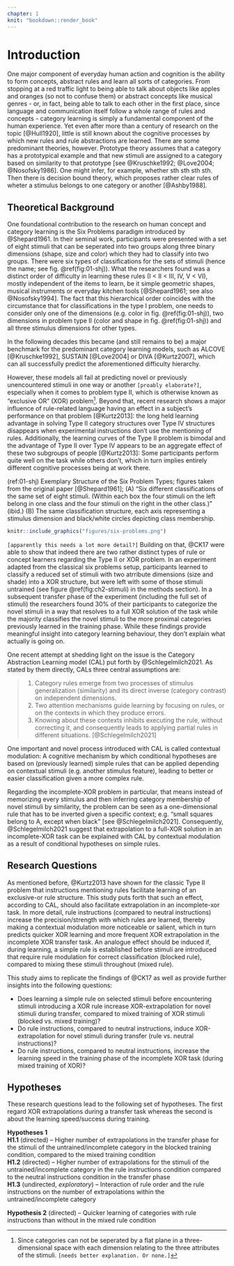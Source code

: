 ```yaml
---
chapter: 1
knit: "bookdown::render_book"
---
```


<!--
The following line is required to re-set page numbering after preliminary material. Do not remove
-->
\clearpage\pagenumbering{arabic}\setcounter{page}{1}


# Introduction {#ch:intro}

One major component of everyday human action and cognition is the ability to form concepts, abstract rules and learn all sorts of categories. From stopping at a red traffic light to being able to talk about objects like apples and oranges (so not to confuse them) or abstract concepts like musical genres - or, in fact, being able to talk to each other in the first place, since language and communication itself follow a whole range of rules and concepts - category learning is simply a fundamental component of the human experience. Yet even after more than a century of research on the topic [@Hull1920], little is still known about the cognitive processes by which new rules and rule abstractions are learned. There are some predominant theories, however. Prototype theory assumes that a category has a prototypical example and that new stimuli are assigned to a category based on similarity to that prototype [see @Kruschke1992; @Love2004; @Nosofsky1986]. One might infer, for example, whether sth sth sth sth. Then there is decision bound theory, which proposes rather clear rules of wheter a stimulus belongs to one category or another [@Ashby1988].



## Theoretical Background

One foundational contribution to the research on human concept and category learning is the Six Problems paradigm introduced by @Shepard1961. In their seminal work, participants were presented with a set of eight stimuli that can be seperated into two groups along three binary dimensions (shape, size and color) which they had to classify into two groups. There were six types of classifications for the sets of stimuli (hence the name; see fig. \@ref(fig:01-shj)). What the researchers found was a distinct order of difficulty in learning these rules (I < II < III, IV, V < VI), mostly independent of the items to learn, be it simple geometric shapes, musical instruments or everyday kitchen tools [@Shepard1961; see also @Nosofsky1994]. The fact that this hierarchical order coincides with the circumstance that for classifications in the type I problem, one needs to consider only one of the dimensions (e.g. color in fig. \@ref(fig:01-shj)), two dimensions in problem type II (color and shape in fig. \@ref(fig:01-shj)) and all three stimulus dimensions for other types.





In the following decades this became (and still remains to be) a major benchmark for the predominant category learning models, such as ALCOVE [@Kruschke1992], SUSTAIN [@Love2004] or DIVA [@Kurtz2007], which can all successfully predict the aforementioned difficulty hierarchy. 

However, these models all fail at predicting novel or previously unencountered stimuli in one way or another `[proably elaborate?]`, especially when it comes to problem type II, which is otherwise known as "exclusive OR" (XOR) problem^[Since categories can not be seperated by a flat plane in a three-dimensional space with each dimension relating to the three attributes of the stimuli. `[needs better explanation. Or none.]`]. Beyond that, recent research shows a major influence of rule-related language having an effect in a subject's performance on that problem [@Kurtz2013]: the long held learning advantage in solving Type II category structures over Type IV structures disappears when experimental instructions don't use the mentioning of rules. Additionally, the learning curves of the Type II problem is bimodal and the advantage of Type II over Type IV appears to be an aggregate effect of these two subgroups of people [@Kurtz2013]: Some participants perform quite well on the task while others don't, which in turn implies entirely different cognitive processes being at work there.

(ref:01-shj) Exemplary Structure of the Six Problem Types; figures taken from the original paper [@Shepard1961]; (A) "Six different classifications of the same set of eight stimuli. (Within each box the four stimuli on the left belong in one class and the four stimuli on the right in the other class.)" (ibid.) (B) The same classification structure, each axis representing a stimulus dimension and black/white circles depicting class membership.

```r
knitr::include_graphics("figures/six-problems.png")
```

`[apparently this needs a lot more detail?]` Building on that, @CK17 were able to show that indeed there are two rather distinct types of rule or concept learners regarding the Type II or XOR problem. In an experiment adapted from the classical six problems setup, participants learned to classify a reduced set of stimuli with two atrribute dimensions (size and shade) into a XOR structure, but were left with some of those stimuli untrained (see figure \@ref(fig:ch2-stimuli) in the methods section). In a subsequent transfer phase of the experiment (including the full set of stimuli) the researchers found 30% of their participants to categorize the novel stimuli in a way that resolves to a full XOR solution of the task while the majority classifies the novel stimuli to the more proximal categories previously learned in the training phase. While these findings provide meaningful insight into category learning behaviour, they don't explain what actually is going on.

One recent attempt at shedding light on the issue is the Category Abstraction Learning model (CAL) put forth by @Schlegelmilch2021. As stated by them directly, CALs three central assumptions are:

> 1. Category rules emerge from two processes of stimulus generalization (similarity) and its direct inverse (category contrast) on independent dimensions. 
> 2. Two attention mechanisms guide learning by focusing on rules, or on the contexts in which they produce errors. 
> 3. Knowing about these contexts inhibits executing the rule, without correcting it, and consequently leads to applying partial rules in different situations. [@Schlegelmilch2021]

One important and novel process introduced with CAL is called contextual modulation: A cognitive mechanism by which conditional hypotheses are based on (previously learned) simple rules that can be applied depending on contextual stimuli (e.g. another stimulus feature), leading to better or easier classification given a more complex rule. 

Regarding the incomplete-XOR problem in particular, that means instead of memorizing every stimulus and then inferring category membership of novel stimuli by similarity, the problem can be seen as a one-dimensional rule that has to be inverted given a specific context; e.g. "small squares belong to A, except when black" [see @Schlegelmilch2021]. Consequently, @Schlegelmilch2021 suggest that extrapolation to a full-XOR solution in an incomplete-XOR task can be explained with CAL by contextual modulation as a result of conditional hypotheses on simple rules.


## Research Questions

As mentioned before, @Kurtz2013 have shown for the classic Type II problem that instructions mentioning rules facilitate learning of an exclusive-or rule structure. This study puts forth that such an effect, according to CAL, should also facilitate extrapolation in an incomplete-xor task. In more detail, rule instructions (compared to neutral instructions) increase the precision/strength with which rules are learned, thereby making a contextual modulation more noticeable or salient, which in turn predicts quicker XOR learning and more frequent XOR extrapolation in the incomplete XOR transfer task. An analogue effect should be induced if, during learning, a simple rule is established before stimuli are introduced that require rule modulation for correct classification (blocked rule), compared to mixing these stimuli throughout (mixed rule). 

This study aims to replicate the findings of @CK17 as well as provide further insights into the following questions:

- Does learning a simple rule on selected stimuli before encountering stimuli introducing a XOR rule increase XOR-extrapolation for novel stimuli during transfer, compared to mixed training of XOR stimuli (blocked vs. mixed training)?
- Do rule instructions, compared to neutral instructions, induce XOR-extrapolation for novel stimuli during transfer (rule vs. neutral instructions)?
- Do rule instructions, compared to neutral instructions, increase the learning speed in the training phase of the incomplete XOR task (during mixed training of XOR)?


## Hypotheses

These research questions lead to the following set of hypotheses. The first regard XOR extrapolations during a transfer task whereas the second is about the learning speed/success during training.

**Hypotheses 1**  
**H1.1** (directed) -- Higher number of extrapolations in the transfer phase for the stimuli of the untrained/incomplete category in the blocked training condition, compared to the mixed training condition  
**H1.2** (directed) -- Higher number of extrapolations for the stimuli of the untrained/incomplete category in the rule instructions condition compared to the neutral instructions condition in the transfer phase  
**H1.3** (undirected, _exploratory_) -- Interaction of rule order and the rule instructions on the number of extrapolations within the untrained/incomplete category

**Hypothesis 2** (directed) -- Quicker learning of categories with rule instructions than without in the mixed rule condition

<!-- **Exploration**: Additionally we will look at how certain people are in their categorical decisions, asking them -->
